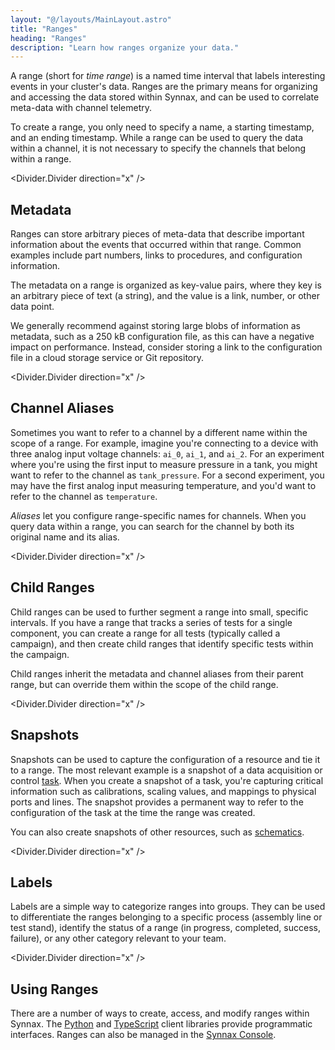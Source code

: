 ```yaml
---
layout: "@/layouts/MainLayout.astro"
title: "Ranges"
heading: "Ranges"
description: "Learn how ranges organize your data."
---
```



A range (short for _time range_) is a named time interval that labels interesting
events in your cluster's data. Ranges are the primary means for organizing and accessing
the data stored within Synnax, and can be used to correlate meta-data with channel telemetry.

To create a range, you only need to specify a name, a starting timestamp, and an ending
timestamp. While a range can be used to query the data within a channel, it is not
necessary to specify the channels that belong within a range.

<Divider.Divider direction="x" />

## Metadata

Ranges can store arbitrary pieces of meta-data that describe important information about
the events that occurred within that range. Common examples include part numbers, links
to procedures, and configuration information.

The metadata on a range is organized as key-value pairs, where they key is an arbitrary
piece of text (a string), and the value is a link, number, or other data point.

We generally recommend against storing large blobs of information as metadata, such as a
250 kB configuration file, as this can have a negative impact on performance. Instead,
consider storing a link to the configuration file in a cloud storage service or Git
repository.

<Divider.Divider direction="x" />

## Channel Aliases

Sometimes you want to refer to a channel by a different name within the scope of
a range. For example, imagine you're connecting to a device with three analog input voltage
channels: `ai_0`, `ai_1`, and `ai_2`. For an experiment where you're using the first input
to measure pressure in a tank, you might want to refer to the channel as `tank_pressure`.
For a second experiment, you may have the first analog input measuring temperature,
and you'd want to refer to the channel as `temperature`.

_Aliases_ let you configure range-specific names for channels. When you query data
within a range, you can search for the channel by both its original name and its alias.

<Divider.Divider direction="x" />

## Child Ranges

Child ranges can be used to further segment a range into small, specific intervals.
If you have a range that tracks a series of tests for a single component, you can create
a range for all tests (typically called a campaign), and then create child ranges that
identify specific tests within the campaign.

Child ranges inherit the metadata and channel aliases from their parent range, but can
override them within the scope of the child range.

<Divider.Divider direction="x" />

## Snapshots

Snapshots can be used to capture the configuration of a resource and tie it to a range.
The most relevant example is a snapshot of a data acquisition or control
[task](/reference/device-drivers). When you create a snapshot of a task, you're
capturing critical information such as calibrations, scaling values, and mappings to
physical ports and lines. The snapshot provides a permanent way to refer to the
configuration of the task at the time the range was created.

You can also create snapshots of other resources, such as [schematics](/reference/console/schematics).

<Divider.Divider direction="x" />

## Labels

Labels are a simple way to categorize ranges into groups. They can be used to differentiate
the ranges belonging to a specific process (assembly line or test stand), identify the
status of a range (in progress, completed, success, failure), or any other category
relevant to your team.

<Divider.Divider direction="x" />

## Using Ranges

There are a number of ways to create, access, and modify ranges within Synnax. The
[Python](/reference/python-client/ranges) and
[TypeScript](/reference/typescript-client/ranges) client libraries provide programmatic
interfaces. Ranges can also be managed in the [Synnax
Console](/reference/console/ranges).
